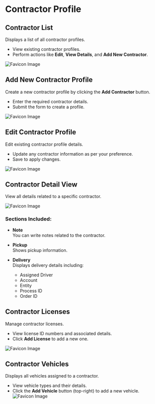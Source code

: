 # Contractor Profile

## Contractor List

Displays a list of all contractor profiles.

- View existing contractor profiles.
- Perform actions like **Edit**, **View Details**, and **Add New Contractor**.

![Favicon Image](/images/contractorlist.png)

## Add New Contractor Profile

Create a new contractor profile by clicking the **Add Contractor** button.

- Enter the required contractor details.
- Submit the form to create a profile.

![Favicon Image](/images/newcontractor.png)

## Edit Contractor Profile

Edit existing contractor profile details.

- Update any contractor information as per your preference.
- Save to apply changes.

![Favicon Image](/images/editcontractor.png)

## Contractor Detail View

View all details related to a specific contractor.

![Favicon Image](/images/detailcontractor.png)

### Sections Included:

- **Note**  
  You can write notes related to the contractor.

- **Pickup**  
  Shows pickup information.

- **Delivery**  
  Displays delivery details including:
  - Assigned Driver
  - Account
  - Entity
  - Process ID
  - Order ID

## Contractor Licenses

Manage contractor licenses.

- View license ID numbers and associated details.
- Click **Add License** to add a new one.

![Favicon Image](/images/contractorlicence.png)

## Contractor Vehicles

Displays all vehicles assigned to a contractor.

- View vehicle types and their details.
- Click the **Add Vehicle** button (top-right) to add a new vehicle.
  ![Favicon Image](/images/vehiclecontraactor.png)
